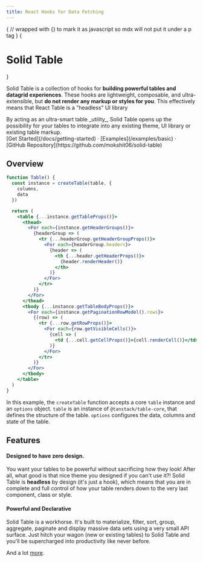 ```yaml
---
title: React Hooks for Data Fetching
---
```



{
// wrapped with {} to mark it as javascript so mdx will not put it under a p tag
}
{<h1 className="text-center font-extrabold md:text-5xl mt-8">Solid Table</h1>}

<Bleed><Features/></Bleed>

Solid Table is a collection of hooks for **building powerful tables and datagrid experiences**. These hooks are lightweight, composable, and ultra-extensible, but **do not render any markup or styles for you**. This effectively means that React Table is a "headless" UI library

<Callout emoji="✅">
  By acting as an ultra-smart table _utility_, Solid Table opens up the possibility for your tables to integrate into any existing theme, UI library or existing table markup.
</Callout>

<div className="mt-16 mb-20 text-center">
  [Get Started](/docs/getting-started) · [Examples](/examples/basic) · [GitHub Repository](https://github.com/mokshit06/solid-table)
</div>

## Overview

```jsx
function Table() {
  const instance = createTable(table, {
    columns,
    data
  })

  return (
    <table {...instance.getTableProps()}>
      <thead>
        <For each={instance.getHeaderGroups()}>
          {headerGroup => (
            <tr {...headerGroup.getHeaderGroupProps()}>
              <For each={headerGroup.headers}>
                {header => (
                  <th {...header.getHeaderProps()}>
                    {header.renderHeader()}
                  </th>
                )}
              </For>
            </tr>
          )}
        </For>
      </thead>
      <tbody {...instance.getTableBodyProps()}>
        <For each={instance.getPaginationRowModel().rows}>
          {(row) => (
            <tr {...row.getRowProps()}>
              <For each={row.getVisibleCells()}>
                {cell => (
                  <td {...cell.getCellProps()}>{cell.renderCell()}</td>
                )}
              </For>
            </tr>
          )}
        </For>
      </tbody>
    </table>
  )
}
```

In this example, the `createTable` function accepts a core `table` instance and an `options` object. `table` is an instance of `@tanstack/table-core`, that defines the structure of the table. `options` configures the data, columns and state of the table.

## Features

#### Designed to have zero design.

You want your tables to be powerful without sacrificing how they look! After all, what good is that nice theme you designed if you can't use it?! Solid Table is **headless** by design (it's just a hook), which means that you are in complete and full control of how your table renders down to the very last component, class or style.

#### Powerful and Declarative

Solid Table is a workhorse. It's built to materialize, filter, sort, group, aggregate, paginate and display massive data sets using a very small API surface. Just hitch your wagon (new or existing tables) to Solid Table and you'll be supercharged into productivity like never before.

And a lot [more](/docs/getting-started).

